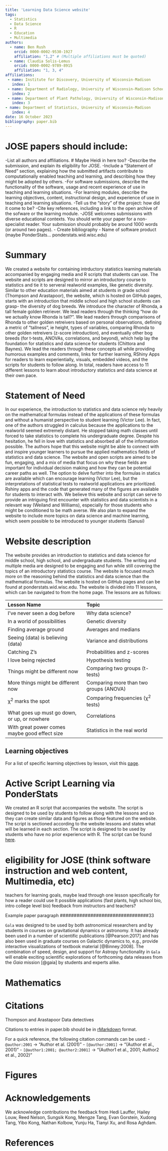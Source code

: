 ```yaml
---
title: 'Learning Data Science website'
tags:
  - Statistics
  - Data Science
  - R
  - Education
  - Multimedia
authors:
  - name: Ben Rush
    orcid: 0000-0002-9530-1927
    affiliation: "1,2" # (Multiple affiliations must be quoted)
  - name: Claudia Solis-Lemus
    orcid: 0000-0002-9789-8915
    affiliation: "1, 3, 4"
affiliations:
 - name: Institute for Discovery, University of Wisconsin-Madison
   index: 1
 - name: Department of Radiology, University of Wisconsin-Madison School of Medicine and Public Health
   index: 2
 - name: Department of Plant Pathology, University of Wisconsin-Madison
   index: 3
- name: Department of Statistics, University of Wisconsin-Madison
   index: 4
date: 16 October 2023
bibliography: paper.bib
---
```


# JOSE papers should include:

-List all authors and affiliations.
# Maybe Heidi in here too?
-Describe the submission, and explain its eligibility for JOSE.
-Include a “Statement of Need” section, explaining how the submitted artifacts contribute to computationally 
  enabled teaching and learning, and describing how they might be adopted by others.
-For software submissions, describe the functionality of the software, usage and recent experience of use
 in teaching and learning situations.
-For learning modules, describe the learning objectives, content, instructional design, and experience of 
  use in teaching and learning situations.
-Tell us the “story” of the project: how did it come to be?
-Cite key references, including a link to the open archive of the sofware or the learning module.
-JOSE welcomes submissions with diverse educational contexts. You should write your paper for a non-specialist reader. 
  Your submission should probably be around 1000 words (or around two pages).
- Create bibliography
- Name of software product (maybe PonderStats... ponderstats.wid.wisc.edu)

# Summary
We created a website for containing intrductory statistics learning materials accompanied by engaging media and R scripts that students can use. 
The website and scripts are designed to mirror an introductory course to statistics and tie it to serveral realworld
examples, like genetic diversity. Similar to other education materials aimed at students in grade school (Thompson and Arastapoor), the website, 
which is hosted on GitHub pages, starts with an introduction that
middle school and high school students can grasp- the diversity of dog breeds. We introduce the 
character of Rhonda, a tall female golden retriever. We lead readers through the thinking "how do we actually know Rhonda
is tall?". We lead readers through comparisons of Rhonda to other golden retreivers based on personal observations, defining
a metric of "tallness", ie height, types of variables, comparing Rhonda to other golden retreivers (z-score introduction), and eventually other 
bog breeds (for t-tests, ANOVAs, correlations, and beyond), which help lay the foundation for statistics and data science for students (Chittora and Baynes). 
We lead the readers through these concepts all while providing
humorous examples and comments, links for further learning, RShiny Apps for readers to learn experientially, visuals, embedded 
videos, and the scripts for students to follow along. In total, readers have access to 11 different lessons to learn about 
introductory statistics and data science at their own pace.

# Statement of Need
In our experience, the introduction to statistics and data science rely heavily on the mathematical
formulas instead of the applications of these formulas and without a humanist perspective to student learning (Victor Lee). In fact, one of the authors 
struggled in calculus because the applications to the realworld seemed extremely distant. He stopped taking
math classes until forced to take statistics to complete his undergraduate degree. Despite his hesitation,
he fell in love with statistics and absorbed all of the information possible. The authors hope that 
this website might be able to connect with and inspire younger learners to pursue the applied mathematics
fields of statistics and data science. The website and open scripts are aimed to be fun, engaging, and a mix 
of media that focus on why these fields are important for individual decision making and how they can be 
potential career paths as well. The option to delve further into the formulas in statics are available which can encourage learning (Victor Lee), but the
interpretations of statistical tests to realworld applications are prioritized. Rshiny apps and the code that
generated many of the figures are available for students to interact with. We believe this website and script can
serve to provide an intriguing first encounter with statistics and data scientists in a relevant way (Weiland and Williams), especially for those students
who might be conditioned to be math averse. We also plan to expand the website to include more topics on data science
and machine learning, which seem possible to be introduced to younger students (Sanusi)

# Website description
The website provides an introduction to statistics and data science for middle school, high school, and undergraduate students. 
The writing and multiple media are designed to be engaging and fun while still covering the topics of an introductory statistics
course. The website is focused much more on the reasoning behind the statistics and data science than the mathematical formulas.
The website is hosted on GitHub pages and can be found at ponderstats.wid.wisc.edu. The website is divided into 11 lessons, which
can be navigated to from the home page. The lessons are as follows:

| Lesson Name | Topic |
|:---------|:---------|
| I've never seen a dog before    | Why data science?    |
| In a world of possibilities   | Genetic diversity     |
| Finding average ground | Averages and medians |
| Seeing (data) is believing (data) | Variance and distributions |
| Catching Z's | Probabilities and z-scores |
| I love being rejected | Hypothesis testing |
| Things might be different now | Comparing two groups (t-tests) |
| More things might be different now | Comparing more than two groups (ANOVA) |
| χ<sup>2</sup> marks the spot | Comparing frequencies (χ<sup>2</sup> tests) |
| What goes up must go down, or up, or nowhere | Correlations |
| With great power comes maybe good effect size | Statistics in the real world |

## Learning objectives
For a list of specific learning objectives by lesson, visit this [page](https://benrushscience.github.io/learning-data-science/lecture-notes/learning-objectives.html).

# Active Script Learning via PonderStats
We created an R script that accompanies the website. The script is designed to be used by students to follow along with the lessons and so
they can create similar data and figures as those featured on the website. The script is sectioned according to the website lessons and
states what will be learned in each section. The script is designed to be used by students who have no prior experience with R. The script
can be found [here](https://github.com/benrushscience/learning-data-science/blob/main/code/PonderStats_script.R).

# eligibility for JOSE (think software instruction and web content, Multimedia, etc)
teachers for learning goals,
maybe lead through one lesson specifically for how a reader could use It
possible applications (fast plants, high school bio, intro college level bio)
feedback from instructors and teachers?






############################## Example paper paragraph ################################33

``Gala`` was designed to be used by both astronomical researchers and by
students in courses on gravitational dynamics or astronomy. It has already been
used in a number of scientific publications [@Pearson:2017] and has also been
used in graduate courses on Galactic dynamics to, e.g., provide interactive
visualizations of textbook material [@Binney:2008]. The combination of speed,
design, and support for Astropy functionality in ``Gala`` will enable exciting
scientific explorations of forthcoming data releases from the *Gaia* mission
[@gaia] by students and experts alike.

# Mathematics

<!-- Single dollars ($) are required for inline mathematics e.g. $f(x) = e^{\pi/x}$

Double dollars make self-standing equations:

$$\Theta(x) = \left\{\begin{array}{l}
0\textrm{ if } x < 0\cr
1\textrm{ else}
\end{array}\right.$$ -->


# Citations

Thompson and Arastapoor Data detectives

Citations to entries in paper.bib should be in
[rMarkdown](http://rmarkdown.rstudio.com/authoring_bibliographies_and_citations.html)
format.

For a quick reference, the following citation commands can be used:
- `@author:2001`  ->  "Author et al. (2001)"
- `[@author:2001]` -> "(Author et al., 2001)"
- `[@author1:2001; @author2:2001]` -> "(Author1 et al., 2001; Author2 et al., 2002)"

# Figures

<!-- Website photos? -->

# Acknowledgements

We acknowledge contributions the feedback from Hedi Lauffer, Hailey Louw, Reed Nelson, Sungsik Kong, Mengze Tang, Evan Gorstein,
Xudong Tang, Yibo Kong, Nathan Kolbow, Yunju Ha, Tianyi Xu, and Rosa Aghdam.

# References
